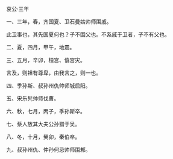 

哀公·三年

一、三年，春，齐国夏、卫石曼姑帅师围戚。

此卫事也，其先国夏何也？子不围父也。不系戚于卫者，子不有父也。

二、夏，四月，甲午，地震。

三、五月，辛卯，桓宫、僖宫灾。

言及，则祖有尊卑，由我言之，则一也。

四、季孙斯、叔孙州仇帅师城启阳。

五、宋乐髠帅师伐曹。

六、秋，七月，丙子，季孙斯卒。

七、蔡人放其大夫公孙猎于吴。

八、冬，十月，癸卯，秦伯卒。

九、叔孙州仇、仲孙何忌帅师围邾。

